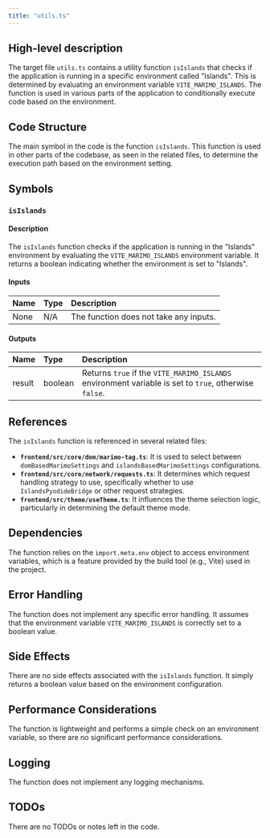 ```yaml
---
title: "utils.ts"
---
```


## High-level description

The target file `utils.ts` contains a utility function `isIslands` that checks if the application is running in a specific environment called "Islands". This is determined by evaluating an environment variable `VITE_MARIMO_ISLANDS`. The function is used in various parts of the application to conditionally execute code based on the environment.

## Code Structure

The main symbol in the code is the function `isIslands`. This function is used in other parts of the codebase, as seen in the related files, to determine the execution path based on the environment setting.

## Symbols

### `isIslands`
#### Description
The `isIslands` function checks if the application is running in the "Islands" environment by evaluating the `VITE_MARIMO_ISLANDS` environment variable. It returns a boolean indicating whether the environment is set to "Islands".

#### Inputs
| Name | Type | Description |
|:-----|:-----|:------------|
| None | N/A  | The function does not take any inputs. |

#### Outputs
| Name | Type | Description |
|:-----|:-----|:------------|
| result | boolean | Returns `true` if the `VITE_MARIMO_ISLANDS` environment variable is set to `true`, otherwise `false`. |

## References

The `isIslands` function is referenced in several related files:

- **`frontend/src/core/dom/marimo-tag.ts`**: It is used to select between `domBasedMarimoSettings` and `islandsBasedMarimoSettings` configurations.
- **`frontend/src/core/network/requests.ts`**: It determines which request handling strategy to use, specifically whether to use `IslandsPyodideBridge` or other request strategies.
- **`frontend/src/theme/useTheme.ts`**: It influences the theme selection logic, particularly in determining the default theme mode.

## Dependencies

The function relies on the `import.meta.env` object to access environment variables, which is a feature provided by the build tool (e.g., Vite) used in the project.

## Error Handling

The function does not implement any specific error handling. It assumes that the environment variable `VITE_MARIMO_ISLANDS` is correctly set to a boolean value.

## Side Effects

There are no side effects associated with the `isIslands` function. It simply returns a boolean value based on the environment configuration.

## Performance Considerations

The function is lightweight and performs a simple check on an environment variable, so there are no significant performance considerations.

## Logging

The function does not implement any logging mechanisms.

## TODOs

There are no TODOs or notes left in the code.